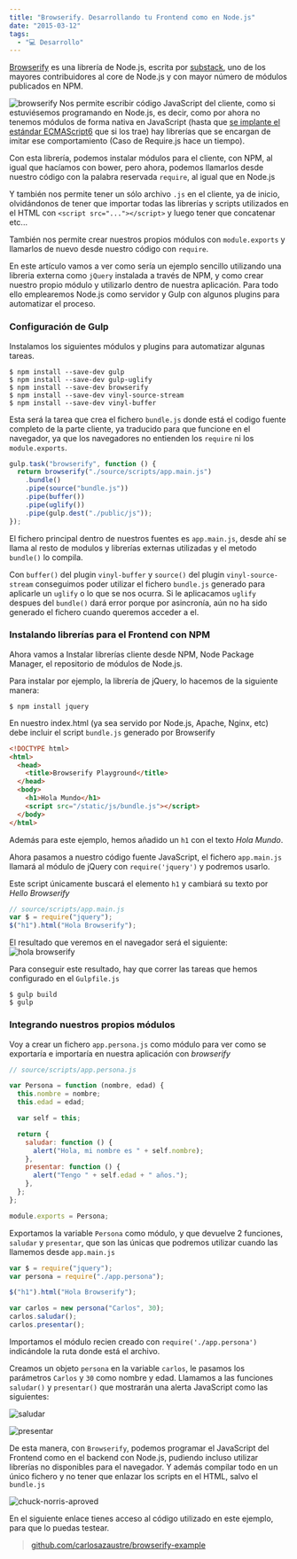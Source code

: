 ```yaml
---
title: "Browserify. Desarrollando tu Frontend como en Node.js"
date: "2015-03-12"
tags:
  - "💻 Desarrollo"
---
```


[Browserify](http://browserify.org/) es una librería de Node.js, escrita por [substack](https://www.npmjs.com/~substack),
uno de los mayores contribuidores al core de Node.js y con mayor número de módulos publicados en NPM.

![browserify](/images/browserify-desarrollando-tu-frontend-como-en-node-js/687474703a2f2f737562737461636b2e6e65742f696d616765732f62726f777365726966795f6c6f676f2e706e67.png)
Nos permite escribir código JavaScript del cliente, como si estuviésemos programando en Node.js,
es decir, como por ahora no tenemos módulos de forma nativa en JavaScript (hasta que [se implante el estándar ECMAScript6](/ecmascript6/)
que si los trae) hay librerías que se encargan de imitar ese comportamiento (Caso de Require.js hace un tiempo).

Con esta librería, podemos instalar módulos para el cliente, con NPM, al igual que hacíamos con bower, pero ahora, podemos
llamarlos desde nuestro código con la palabra reservada `require`, al igual que en Node.js

Y también nos permite tener un sólo archivo `.js` en el cliente, ya de inicio, olvidándonos de tener que importar todas las librerías
y scripts utilizados en el HTML con `<script src="..."></script>` y luego tener que concatenar etc...

También nos permite crear nuestros propios módulos con `module.exports` y llamarlos de nuevo desde nuestro código con `require`.

En este artículo vamos a ver como sería un ejemplo sencillo utilizando una libreria externa como `jQuery` instalada a través de NPM,
y como crear nuestro propio módulo y utilizarlo dentro de nuestra aplicación. Para todo ello emplearemos Node.js como servidor y Gulp con algunos plugins para automatizar el proceso.

### Configuración de Gulp

Instalamos los siguientes módulos y plugins para automatizar algunas tareas.

```shell
$ npm install --save-dev gulp
$ npm install --save-dev gulp-uglify
$ npm install --save-dev browserify
$ npm install --save-dev vinyl-source-stream
$ npm install --save-dev vinyl-buffer
```

Esta será la tarea que crea el fichero `bundle.js` donde está el codigo fuente completo de la parte cliente, ya traducido para que
funcione en el navegador, ya que los navegadores no entienden los `require` ni los `module.exports`.

```js
gulp.task("browserify", function () {
  return browserify("./source/scripts/app.main.js")
    .bundle()
    .pipe(source("bundle.js"))
    .pipe(buffer())
    .pipe(uglify())
    .pipe(gulp.dest("./public/js"));
});
```

El fichero principal dentro de nuestros fuentes es `app.main.js`, desde ahí se llama al resto de modulos y librerías externas utilizadas
y el metodo `bundle()` lo compila.

Con `buffer()` del plugin `vinyl-buffer` y `source()` del plugin `vinyl-source-stream` conseguimos poder utilizar el fichero
`bundle.js` generado para aplicarle un `uglify` o lo que se nos ocurra. Si le aplicacamos `uglify` despues del `bundle()` dará error
porque por asincronía, aún no ha sido generado el fichero cuando queremos acceder a el.

### Instalando librerías para el Frontend con NPM

Ahora vamos a Instalar librerías cliente desde NPM, Node Package Manager, el repositorio de módulos de Node.js.

Para instalar por ejemplo, la librería de jQuery, lo hacemos de la siguiente manera:

```shell
$ npm install jquery
```

En nuestro index.html (ya sea servido por Node.js, Apache, Nginx, etc) debe incluir el script `bundle.js` generado por Browserify

```html
<!DOCTYPE html>
<html>
  <head>
    <title>Browserify Playground</title>
  </head>
  <body>
    <h1>Hola Mundo</h1>
    <script src="/static/js/bundle.js"></script>
  </body>
</html>
```

Además para este ejemplo, hemos añadido un `h1` con el texto _Hola Mundo_.

Ahora pasamos a nuestro código fuente JavaScript, el fichero `app.main.js` llamará al módulo de jQuery con `require('jquery')` y podremos usarlo.

Este script únicamente buscará el elemento `h1` y cambiará su texto por _Hello Browserify_

```js
// source/scripts/app.main.js
var $ = require("jquery");
$("h1").html("Hola Browserify");
```

El resultado que veremos en el navegador será el siguiente:
![hola browserify](/images/browserify-desarrollando-tu-frontend-como-en-node-js/Screen-Shot-2015-03-11-at-20-45-18.png)

Para conseguir este resultado, hay que correr las tareas que hemos configurado en el `Gulpfile.js`

```shell
$ gulp build
$ gulp
```

### Integrando nuestros propios módulos

Voy a crear un fichero `app.persona.js` como módulo para ver como se exportaría e importaría en nuestra aplicación con _browserify_

```js
// source/scripts/app.persona.js

var Persona = function (nombre, edad) {
  this.nombre = nombre;
  this.edad = edad;

  var self = this;

  return {
    saludar: function () {
      alert("Hola, mi nombre es " + self.nombre);
    },
    presentar: function () {
      alert("Tengo " + self.edad + " años.");
    },
  };
};

module.exports = Persona;
```

Exportamos la variable `Persona` como módulo, y que devuelve 2 funciones, `saludar` y `presentar`,
que son las únicas que podremos utilizar cuando las llamemos desde `app.main.js`

```js
var $ = require("jquery");
var persona = require("./app.persona");

$("h1").html("Hola Browserify");

var carlos = new persona("Carlos", 30);
carlos.saludar();
carlos.presentar();
```

Importamos el módulo recien creado con `require('./app.persona')` indicándole la ruta donde está el archivo.

Creamos un objeto `persona` en la variable `carlos`, le pasamos los parámetros `Carlos` y `30` como nombre y edad.
Llamamos a las funciones `saludar()` y `presentar()` que mostrarán una alerta JavaScript como las siguientes:

![saludar](/images/browserify-desarrollando-tu-frontend-como-en-node-js/Screen-Shot-2015-03-11-at-23-35-04.png)

![presentar](/images/browserify-desarrollando-tu-frontend-como-en-node-js/Screen-Shot-2015-03-11-at-23-35-09.png)

De esta manera, con `Browserify`, podemos programar el JavaScript del Frontend como en el backend con Node.js, pudiendo incluso
utilizar librerías no disponibles para el navegador. Y además compilar todo en un único fichero y no tener que enlazar los scripts en el HTML, salvo el `bundle.js`

![chuck-norris-aproved](http://www.gifbin.com/bin/1237811519_chuck-norris-approves.gif)

En el siguiente enlace tienes acceso al código utilizado en este ejemplo, para que lo puedas testear.

> [github.com/carlosazaustre/browserify-example](https://github.com/carlosazaustre/browserify-example)
